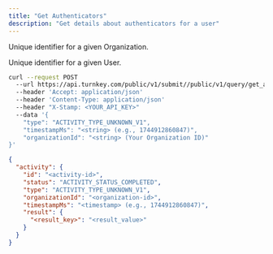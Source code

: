 ```yaml
---
title: "Get Authenticators"
description: "Get details about authenticators for a user"
---
```



<Authorizations />

<H3Bordered text="Body" />

<ParamField body="organizationId" type="string" required={true}><p>Unique identifier for a given Organization.</p></ParamField>
<ParamField body="userId" type="string" required={true}><p>Unique identifier for a given User.</p></ParamField>

<RequestExample>

```bash cURL
curl --request POST 
  --url https://api.turnkey.com/public/v1/submit//public/v1/query/get_authenticators 
  --header 'Accept: application/json' 
  --header 'Content-Type: application/json' 
  --header "X-Stamp: <YOUR_API_KEY>" 
  --data '{
    "type": "ACTIVITY_TYPE_UNKNOWN_V1",
    "timestampMs": "<string> (e.g., 1744912860847)",
    "organizationId": "<string> (Your Organization ID)"
}'
```

</RequestExample>

<ResponseExample>

```json 200
{
  "activity": {
    "id": "<activity-id>",
    "status": "ACTIVITY_STATUS_COMPLETED",
    "type": "ACTIVITY_TYPE_UNKNOWN_V1",
    "organizationId": "<organization-id>",
    "timestampMs": "<timestamp> (e.g., 1744912860847)",
    "result": {
      "<result_key>": "<result_value>"
    }
  }
}
```

</ResponseExample>
